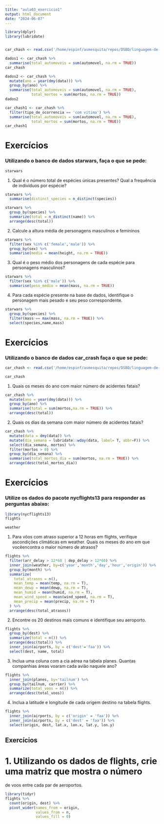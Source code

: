```yaml
---
title: "aula03_exercicio1"
output: html_document
date: "2024-06-07"
---
```


```r
library(dplyr)
library(lubridate)
```

```r

```

```r
car_chash <- read.csv('/home/espinf/asmesquita/repos/DSBD/linguagem-de-programacao/Brazil Total highway crashes 2010 - 2023.csv')

dados1 <- car_chash %>%
  summarise(total_automoveis = sum(automovel, na.rm = TRUE))
car_chash
```

```r
dados2 <- car_chash %>%
  mutate(ano = year(dmy(data))) %>%
  group_by(ano) %>%
  summarise(total_automoveis = sum(automovel, na.rm = TRUE),
            total_mortos = sum(mortos, na.rm = TRUE))
dados2
```

```r
car_chash1 <- car_chash %>%
  filter(tipo_de_ocorrencia == 'com vítima') %>%
  summarise(total_automoveis = sum(automovel, na.rm = TRUE),
            total_mortos = sum(mortos, na.rm = TRUE))
car_chash1
```

# Exercícios

### Utilizando o banco de dados starwars, faça o que se pede:

```r
starwars
```

1)  Qual é o número total de espécies únicas presentes? Qual a frequência de indivíduos por espécie?

```r
starwars %>%
  summarise(distinct_species = n_distinct(species))
```

```r
starwars %>%
  group_by(species) %>%
  summarize(total = n_distinct(name)) %>%
  arrange(desc(total))
```

2)  Calcule a altura média de personagens masculinos e femininos

```r
starwars %>%
  filter(sex %in% c('female','male')) %>% 
  group_by(sex) %>%
  summarise(media = mean(height, na.rm = TRUE))
```

3)  Qual é o peso médio dos personagens de cada espécie para personagens masculinos?

```r
starwars %>%
  filter(sex %in% c('male')) %>%
  summarise(peso_medio = mean(mass, na.rm = TRUE))
```

4)  Para cada espécie presente na base de dados, identifique o personagem mais pesado e seu peso correspondente.

```r
starwars %>%
  group_by(species) %>%
  filter(mass == max(mass, na.rm = TRUE)) %>%
  select(species,name,mass)
```

# Exercícios

### Utilizando o banco de dados car_crash faça o que se pede:

```r
car_chash <- read.csv('/home/espinf/asmesquita/repos/DSBD/linguagem-de-programacao/Brazil Total highway crashes 2010 - 2023.csv')

car_chash
```

1)  Quais os meses do ano com maior número de acidentes fatais?

```r
car_chash %>%
  mutate(ano = year(dmy(data))) %>%
  group_by(ano) %>%
  summarise(total = sum(mortos,na.rm = TRUE)) %>%
  arrange(desc(total))
```

2)  Quais os dias da semana com maior número de acidentes fatais?

```r
car_chash %>%
  mutate(data = dmy(data)) %>%
  mutate(dia_semana = lubridate::wday(data, label= T, abbr=F)) %>%
  select(dia_semana, mortos) %>%
  filter(mortos > 0) %>%
  group_by(dia_semana) %>%
  summarise(total_mortos_dia = sum(mortos, na.rm = TRUE)) %>%
  arrange(desc(total_mortos_dia))
```

# Exercícios

### Utilize os dados do pacote nycflights13 para responder as perguntas abaixo:

```r
library(nycflights13)
flights
```

```r
weather
```

1.  Para vôos com atraso superior a 12 horas em flights, verifique ascondições climáticas em weather. Quais os meses do ano em que vocêencontra o maior número de atrasos?

```r
flights %>% 
  filter(arr_delay > 12*60 | dep_delay > 12*60) %>% 
  inner_join(weather, by=c('year','month','day','hour','origin')) %>% 
  group_by(month) %>% 
  summarize(
    total_atrasos = n(),
    mean_temp = mean(temp, na.rm = T),
    mean_dewp = mean(dewp, na.rm = T),
    mean_humid = mean(humid, na.rm = T),
    mean_wind_speed = mean(wind_speed, na.rm = T),
    mean_precip = mean(precip, na.rm = T)
  ) %>% 
  arrange(desc(total_atrasos))
```

2. Encontre os 20 destinos mais comuns e identifique seu aeroporto.

```r
flights %>% 
  group_by(dest) %>% 
  summarize(total = n()) %>% 
  arrange(desc(total)) %>% 
  inner_join(airports, by = c('dest'='faa')) %>% 
  select(dest, name, total)
```
3. Inclua uma coluna com a cia aérea na tabela planes. Quantas companhias áreas voaram cada avião naquele ano?
```r
flights %>% 
  inner_join(planes, by='tailnum') %>% 
  group_by(tailnum, carrier) %>% 
  summarize(total_voos = n()) %>% 
  arrange(desc(total_voos))
```
4. Inclua a latitude e longitude de cada origem destino na tabela flights.

```r
flights %>% 
  inner_join(airports, by = c('origin' = 'faa')) %>% 
  inner_join(airports, by = c('dest' = 'faa')) %>% 
  select(origin, dest, lat.x, lon.x, lat.y, lon.y)
```

## Exercícios

# 1. Utilizando os dados de flights, crie uma matriz que mostra o número
de voos entre cada par de aeroportos.

```r

library(tidyr)
flights %>% 
  count(origin, dest) %>% 
  pivot_wider(names_from = origin,
              values_from = n,
              values_fill = 0)
```



























